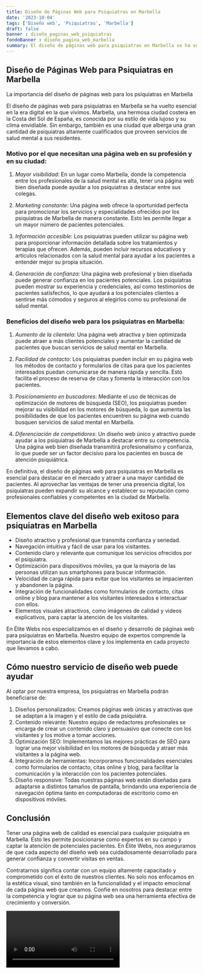```yaml
---
title: Diseño de Páginas Web para Psiquiatras en Marbella
date: '2023-10-04'
tags: ['Diseño web', 'Psiquiatras', 'Marbella']
draft: false
banner : diseño_paginas_web_psiquiatras
fondoBanner : diseño_pagina_web_marbella
summary: El diseño de páginas web para psiquiatras en Marbella se ha vuelto esencial en la era digital en la que vivimos. Marbella, una hermosa ciudad costera en la Costa del Sol de España, es conocida por su estilo de vida lujoso y su clima envidiable. Sin embargo, también es una ciudad que alberga una gran cantidad de psiquiatras altamente cualificados que proveen servicios de salud mental a sus residentes.
---
```


## Diseño de Páginas Web para Psiquiatras en Marbella
La importancia del diseño de páginas web para los psiquiatras en Marbella

El diseño de páginas web para psiquiatras en Marbella se ha vuelto esencial en la era digital en la que vivimos. Marbella, una hermosa ciudad costera en la Costa del Sol de España, es conocida por su estilo de vida lujoso y su clima envidiable. Sin embargo, también es una ciudad que alberga una gran cantidad de psiquiatras altamente cualificados que proveen servicios de salud mental a sus residentes.

### Motivo por el que necesitan una página web en su profesión y en su ciudad:

1. _Mayor visibilidad_: En un lugar como Marbella, donde la competencia entre los profesionales de la salud mental es alta, tener una página web bien diseñada puede ayudar a los psiquiatras a destacar entre sus colegas.

2. _Marketing constante_: Una página web ofrece la oportunidad perfecta para promocionar los servicios y especialidades ofrecidos por los psiquiatras de Marbella de manera constante. Esto les permite llegar a un mayor número de pacientes potenciales.

3. _Información accesible_: Los psiquiatras pueden utilizar su página web para proporcionar información detallada sobre los tratamientos y terapias que ofrecen. Además, pueden incluir recursos educativos y artículos relacionados con la salud mental para ayudar a los pacientes a entender mejor su propia situación.

4. _Generación de confianza_: Una página web profesional y bien diseñada puede generar confianza en los pacientes potenciales. Los psiquiatras pueden mostrar su experiencia y credenciales, así como testimonios de pacientes satisfechos, lo que ayudará a los potenciales clientes a sentirse más cómodos y seguros al elegirlos como su profesional de salud mental.

### Beneficios del diseño web para los psiquiatras en Marbella:

1. _Aumento de la clientela_: Una página web atractiva y bien optimizada puede atraer a más clientes potenciales y aumentar la cantidad de pacientes que buscan servicios de salud mental en Marbella.

2. _Facilidad de contacto_: Los psiquiatras pueden incluir en su página web los métodos de contacto y formularios de citas para que los pacientes interesados puedan comunicarse de manera rápida y sencilla. Esto facilita el proceso de reserva de citas y fomenta la interacción con los pacientes.

3. _Posicionamiento en buscadores_: Mediante el uso de técnicas de optimización de motores de búsqueda (SEO), los psiquiatras pueden mejorar su visibilidad en los motores de búsqueda, lo que aumenta las posibilidades de que los pacientes encuentren su página web cuando busquen servicios de salud mental en Marbella.

4. _Diferenciación de competidores_: Un diseño web único y atractivo puede ayudar a los psiquiatras de Marbella a destacar entre su competencia. Una página web bien diseñada transmitirá profesionalismo y confianza, lo que puede ser un factor decisivo para los pacientes en busca de atención psiquiátrica.

En definitiva, el diseño de páginas web para psiquiatras en Marbella es esencial para destacar en el mercado y atraer a una mayor cantidad de pacientes. Al aprovechar las ventajas de tener una presencia digital, los psiquiatras pueden expandir su alcance y establecer su reputación como profesionales confiables y competentes en la ciudad de Marbella.

<GifSeo />

<Cta />

## Elementos clave del diseño web exitoso para psiquiatras en Marbella

- Diseño atractivo y profesional que transmita confianza y seriedad.
- Navegación intuitiva y fácil de usar para los visitantes.
- Contenido claro y relevante que comunique los servicios ofrecidos por el psiquiatra.
- Optimización para dispositivos móviles, ya que la mayoría de las personas utilizan sus smartphones para buscar información.
- Velocidad de carga rápida para evitar que los visitantes se impacienten y abandonen la página.
- Integración de funcionalidades como formularios de contacto, citas online y blog para mantener a los visitantes interesados e interactuar con ellos.
- Elementos visuales atractivos, como imágenes de calidad y videos explicativos, para captar la atención de los visitantes.

En Élite Webs nos especializamos en el diseño y desarrollo de páginas web para psiquiatras en Marbella. Nuestro equipo de expertos comprende la importancia de estos elementos clave y los implementa en cada proyecto que llevamos a cabo.

## Cómo nuestro servicio de diseño web puede ayudar

Al optar por nuestra empresa, los psiquiatras en Marbella podrán beneficiarse de:

1. Diseños personalizados: Creamos páginas web únicas y atractivas que se adaptan a la imagen y el estilo de cada psiquiatra.
2. Contenido relevante: Nuestro equipo de redactores profesionales se encarga de crear un contenido claro y persuasivo que conecte con los visitantes y los motive a tomar acciones.
3. Optimización SEO: Implementamos las mejores prácticas de SEO para lograr una mejor visibilidad en los motores de búsqueda y atraer más visitantes a la página web.
4. Integración de herramientas: Incorporamos funcionalidades esenciales como formularios de contacto, citas online y blog, para facilitar la comunicación y la interacción con los pacientes potenciales.
5. Diseño responsive: Todas nuestras páginas web están diseñadas para adaptarse a distintos tamaños de pantalla, brindando una experiencia de navegación óptima tanto en computadoras de escritorio como en dispositivos móviles.

## Conclusión

Tener una página web de calidad es esencial para cualquier psiquiatra en Marbella. Esto les permite posicionarse como expertos en su campo y captar la atención de potenciales pacientes. En Élite Webs, nos aseguramos de que cada aspecto del diseño web sea cuidadosamente desarrollado para generar confianza y convertir visitas en ventas.

Contratarnos significa contar con un equipo altamente capacitado y comprometido con el éxito de nuestros clientes. No solo nos enfocamos en la estética visual, sino también en la funcionalidad y el impacto emocional de cada página web que creamos. Confíe en nosotros para destacar entre la competencia y lograr que su página web sea una herramienta efectiva de crecimiento y conversión.

<Video />

<CtaBot job='Psiquiatras' city='Marbella'/>

<Gmaps query='Marbella+españa+maps' />